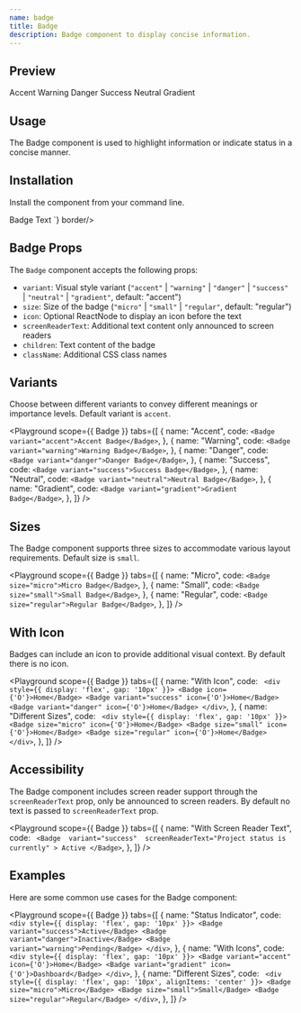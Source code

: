 ```yaml
---
name: badge
title: Badge
description: Badge component to display concise information.
---
```


## Preview

<Preview>
  <Flex style={{ gap: "24px", flexWrap: "wrap" }}>
    <Badge variant="accent">Accent</Badge>
    <Badge variant="warning">Warning</Badge>
    <Badge variant="danger">Danger</Badge>
    <Badge variant="success">Success</Badge>
    <Badge variant="neutral">Neutral</Badge>
    <Badge variant="gradient">Gradient</Badge>
  </Flex>
</Preview>

## Usage

The Badge component is used to highlight information or indicate status in a concise manner.

## Installation

Install the component from your command line.

<LiveProvider>
  <LiveEditor code={`npm install @raystack/apsara`} border language="shell" />
</LiveProvider>

<LiveProvider>
    <LiveEditor code={`import { Badge } from '@raystack/apsara/v1'

<Badge variant="accent" size="micro">Badge Text</Badge>
`} border/>
</LiveProvider>

## Badge Props

The `Badge` component accepts the following props:

- `variant`: Visual style variant (`"accent"` | `"warning"` | `"danger"` | `"success"` | `"neutral"` | `"gradient"`, default: "accent")
- `size`: Size of the badge (`"micro"` | `"small"` | `"regular"`, default: "regular")
- `icon`: Optional ReactNode to display an icon before the text
- `screenReaderText`: Additional text content only announced to screen readers
- `children`: Text content of the badge
- `className`: Additional CSS class names

## Variants

Choose between different variants to convey different meanings or importance levels. Default variant is `accent`.

<Playground
  scope={{ Badge }}
  tabs={[
    {
      name: "Accent",
      code: `<Badge variant="accent">Accent Badge</Badge>`,
    },
    {
      name: "Warning",
      code: `<Badge variant="warning">Warning Badge</Badge>`,
    },
    {
      name: "Danger",
      code: `<Badge variant="danger">Danger Badge</Badge>`,
    },
    {
      name: "Success",
      code: `<Badge variant="success">Success Badge</Badge>`,
    },
    {
      name: "Neutral",
      code: `<Badge variant="neutral">Neutral Badge</Badge>`,
    },
    {
      name: "Gradient",
      code: `<Badge variant="gradient">Gradient Badge</Badge>`,
    },
  ]}
/>

## Sizes

The Badge component supports three sizes to accommodate various layout requirements. Default size is `small`.

<Playground
  scope={{ Badge }}
  tabs={[
    {
      name: "Micro",
      code: `<Badge size="micro">Micro Badge</Badge>`,
    },
    {
      name: "Small",
      code: `<Badge size="small">Small Badge</Badge>`,
    },
    {
      name: "Regular",
      code: `<Badge size="regular">Regular Badge</Badge>`,
    },
  ]}
/>

## With Icon

Badges can include an icon to provide additional visual context. By default there is no icon.

<Playground
  scope={{ Badge }}
  tabs={[
    {
      name: "With Icon",
      code: `
      <div style={{ display: 'flex', gap: '10px' }}>
        <Badge icon={'O'}>Home</Badge>
        <Badge variant="success" icon={'O'}>Home</Badge>
        <Badge variant="danger" icon={'O'}>Home</Badge>
      </div>`,
    },
    {
      name: "Different Sizes",
      code: `
      <div style={{ display: 'flex', gap: '10px' }}>
        <Badge size="micro" icon={'O'}>Home</Badge>
        <Badge size="small" icon={'O'}>Home</Badge>
        <Badge size="regular" icon={'O'}>Home</Badge>
      </div>`,
    },
  ]}
/>

## Accessibility

The Badge component includes screen reader support through the `screenReaderText` prop, only be announced to screen readers. By default no text is passed to `screenReaderText` prop.

<Playground
  scope={{ Badge }}
  tabs={[
    {
      name: "With Screen Reader Text",
      code: `
      <Badge 
        variant="success" 
        screenReaderText="Project status is currently"
      >
        Active
      </Badge>`,
    },
  ]}
/>

## Examples

Here are some common use cases for the Badge component:

<Playground
  scope={{ Badge }}
  tabs={[
    {
      name: "Status Indicator",
      code: `
      <div style={{ display: 'flex', gap: '10px' }}>
        <Badge variant="success">Active</Badge>
        <Badge variant="danger">Inactive</Badge>
        <Badge variant="warning">Pending</Badge>
      </div>`,
    },
    {
      name: "With Icons",
      code: `
      <div style={{ display: 'flex', gap: '10px' }}>
        <Badge variant="accent" icon={'O'}>Home</Badge>
        <Badge variant="gradient" icon={'O'}>Dashboard</Badge>
      </div>`,
    },
    {
      name: "Different Sizes",
      code: `
      <div style={{ display: 'flex', gap: '10px', alignItems: 'center' }}>
        <Badge size="micro">Micro</Badge>
        <Badge size="small">Small</Badge>
        <Badge size="regular">Regular</Badge>
      </div>`,
    },
  ]}
/>
